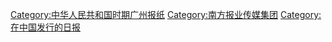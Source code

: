 [[Category:中华人民共和国时期广州报纸|Category:中华人民共和国时期广州报纸]]
[[Category:南方报业传媒集团‎|Category:南方报业传媒集团‎]]
[[Category:在中国发行的日报|Category:在中国发行的日报]]